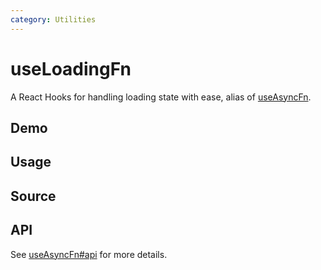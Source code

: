 ```yaml
---
category: Utilities
---
```


# useLoadingFn


<HooksType category={frontmatter.category} />

A React Hooks for handling loading state with ease, alias of [useAsyncFn](/reference/use-async-fn).

## Demo


<App />

## Usage



## Source


<Source />

## API

See [useAsyncFn#api](/reference/use-async-fn/#api) for more details.
